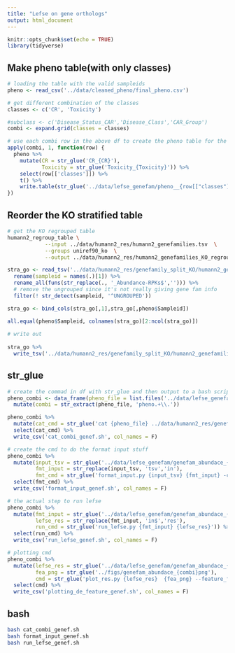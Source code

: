 ```yaml
---
title: "Lefse on gene orthologs"
output: html_document
---
```


```r
knitr::opts_chunk$set(echo = TRUE)
library(tidyverse)
```


## Make pheno table(with only classes)

```r
# loading the table with the valid sampleids
pheno <- read_csv('../data/cleaned_pheno/final_pheno.csv')

```

```r
# get different combination of the classes
classes <- c('CR', 'Toxicity')

#subclass <- c('Disease_Status_CAR','Disease_Class','CAR_Group')
combi <- expand.grid(classes = classes)

# use each combi row in the above df to create the pheno table for the lefse input
apply(combi, 1, function(row) {
  pheno %>% 
    mutate(CR = str_glue('CR_{CR}'),
           Toxicity = str_glue('Toxicity_{Toxicity}')) %>% 
    select(row[['classes']]) %>% 
    t() %>% 
    write.table(str_glue('../data/lefse_genefam/pheno__{row[["classes"]]}.txt'), sep = '\t', quote = F, row.names = T, col.names = F)
})
```

## Reorder the KO stratified table

```bash
# get the KO regrouped table
humann2_regroup_table \
            --input ../data/humann2_res/humann2_genefamilies.tsv  \
            --groups uniref90_ko  \
            --output ../data/humann2_res/humann2_genefamilies_KO_regroup.tsv
```




```r
stra_go <- read_tsv('../data/humann2_res/genefamily_split_KO/humann2_genefamilies_KO_regroup_relab_stratified.tsv') %>% 
  rename(sampleid = names(.)[1]) %>% 
  rename_all(funs(str_replace(., '_Abundance-RPKs$',''))) %>% 
  # remove the ungrouped since it's not really giving gene fam info
  filter(! str_detect(sampleid, '^UNGROUPED'))

stra_go <- bind_cols(stra_go[,1],stra_go[,pheno$Sampleid]) 

all.equal(pheno$Sampleid, colnames(stra_go)[2:ncol(stra_go)])
 
# write out
 
stra_go %>% 
  write_tsv('../data/humann2_res/genefamily_split_KO/humann2_genefamilies_KO_regroup_relab_stratified_reordered.tsv')
```

## str_glue

```r
# create the commad in df with str_glue and then output to a bash script
pheno_combi <- data_frame(pheno_file = list.files('../data/lefse_genefam', pattern = '.txt$', full.names = T)) %>% 
  mutate(combi = str_extract(pheno_file, 'pheno.+\\.')) 

pheno_combi %>% 
  mutate(cat_cmd = str_glue('cat {pheno_file} ../data/humann2_res/genefamily_split_KO/humann2_genefamilies_KO_regroup_relab_stratified_reordered.tsv > ../data/lefse_genefam/genefam_abundace_{combi}tsv')) %>% 
  select(cat_cmd) %>% 
  write_csv('cat_combi_genef.sh', col_names = F)
```


```r
# create the cmd to do the format input stuff
pheno_combi %>% 
  mutate(input_tsv = str_glue('../data/lefse_genefam/genefam_abundace_{combi}tsv'),
         fmt_input = str_replace(input_tsv, 'tsv','in'),
         fmt_cmd = str_glue('format_input.py {input_tsv} {fmt_input} -c 1 -u 2 -o 1000000')) %>% 
  select(fmt_cmd) %>% 
  write_csv('format_input_genef.sh', col_names = F)
```


```r
# the actual step to run lefse
pheno_combi %>% 
  mutate(fmt_input = str_glue('../data/lefse_genefam/genefam_abundace_{combi}in'),
         lefse_res = str_replace(fmt_input, 'in$','res'),
         run_cmd = str_glue('run_lefse.py {fmt_input} {lefse_res}')) %>% 
  select(run_cmd) %>% 
  write_csv('run_lefse_genef.sh', col_names = F)
```


```r
# plotting cmd 
pheno_combi %>% 
  mutate(lefse_res = str_glue('../data/lefse_genefam/genefam_abundace_{combi}res'),
         fea_png = str_glue('../figs/genefam_abundace_{combi}png'),
         cmd = str_glue('plot_res.py {lefse_res}  {fea_png} --feature_font_size 4 --width 10 --dpi 300 --title {combi}')) %>% 
  select(cmd) %>% 
  write_csv('plotting_de_feature_genef.sh', col_names = F)
```


## bash

```bash
bash cat_combi_genef.sh
bash format_input_genef.sh
bash run_lefse_genef.sh

```

